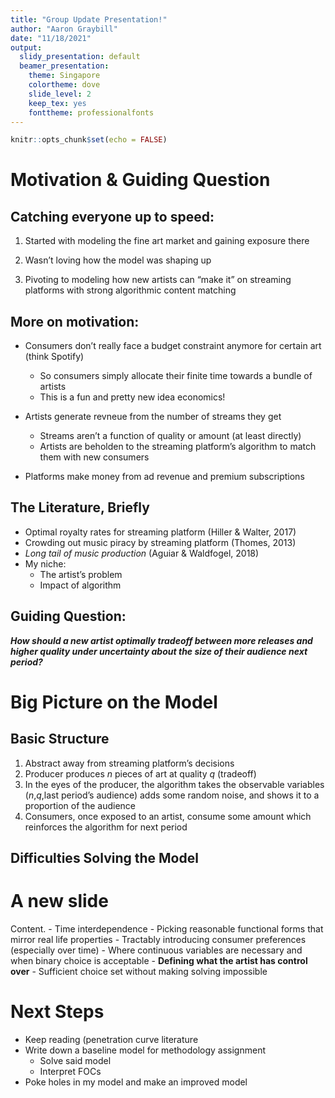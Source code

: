 ```yaml
---
title: "Group Update Presentation!"
author: "Aaron Graybill"
date: "11/18/2021"
output:
  slidy_presentation: default
  beamer_presentation:
    theme: Singapore
    colortheme: dove
    slide_level: 2
    keep_tex: yes
    fonttheme: professionalfonts
---
```


```r
knitr::opts_chunk$set(echo = FALSE)
```

# Motivation & Guiding Question  {data-background=#ff0000}

## Catching everyone up to speed:

1.  Started with modeling the fine art market and gaining exposure there

2.  Wasn't loving how the model was shaping up

3.  Pivoting to modeling how new artists can "make it" on streaming platforms with strong algorithmic content matching

## More on motivation:

-   Consumers don't really face a budget constraint anymore for certain art (think Spotify)

    -   So consumers simply allocate their finite time towards a bundle of artists
    -   This is a fun and pretty new idea economics!

-   Artists generate revneue from the number of streams they get

    -   Streams aren't a function of quality or amount (at least directly)
    -   Artists are beholden to the streaming platform's algorithm to match them with new consumers

-   Platforms make money from ad revenue and premium subscriptions

## The Literature, Briefly
- Optimal royalty rates for streaming platform (Hiller & Walter, 2017)
- Crowding out music piracy by streaming platform (Thomes, 2013)
- *Long tail of music production* (Aguiar & Waldfogel, 2018)
- My niche:
  - The artist's problem
  - Impact of algorithm

## Guiding Question:

***How should a new artist optimally tradeoff between more releases and higher quality under uncertainty about the size of their audience next period?***

# Big Picture on the Model

## Basic Structure
1. Abstract away from streaming platform's decisions
2. Producer produces $n$ pieces of art at quality $q$ (tradeoff)
3. In the eyes of the producer, the algorithm takes the observable variables ($n$,$q$,last period's audience) adds some random noise, and shows it to a proportion of the audience
4. Consumers, once exposed to an artist, consume some amount which reinforces the algorithm for next period 

## Difficulties Solving the Model

# A new slide

Content.
- Time interdependence
- Picking reasonable functional forms that mirror real life properties
- Tractably introducing consumer preferences (especially over time)
- Where continuous variables are necessary and when binary choice is acceptable
- **Defining what the artist has control over**
  - Sufficient choice set without making solving impossible
  
# Next Steps

- Keep reading (penetration curve literature
- Write down a baseline model for methodology assignment
  - Solve said model
  - Interpret FOCs
- Poke holes in my model and make an improved model
